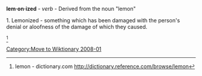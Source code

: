 [[Category:Move to Wiktionary 2008-01]]
'''lem·on·ized''' 
- ''verb''
- Derived from the noun "lemon"

1. Lemonized - something which has been damaged with the person's denial or aloofness of the damage of which they caused.


<ref> lemon - dictionary.com
http://dictionary.reference.com/browse/lemon</ref>